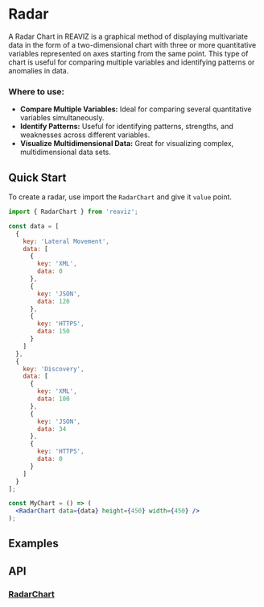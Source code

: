 
<Meta of={RadarChartStory} />

# Radar

A Radar Chart in REAVIZ is a graphical method of displaying multivariate data in the form of a 
two-dimensional chart with three or more quantitative variables represented on axes starting from the same point.
This type of chart is useful for comparing multiple variables and identifying patterns or anomalies in data.

### Where to use:

 - **Compare Multiple Variables:** Ideal for comparing several quantitative variables simultaneously.
- **Identify Patterns:** Useful for identifying patterns, strengths, and weaknesses across different variables.
- **Visualize Multidimensional Data:** Great for visualizing complex, multidimensional data sets.

## Quick Start
To create a radar, use import the `RadarChart` and give it `value` point.

```jsx
import { RadarChart } from 'reaviz';

const data = [
  {
    key: 'Lateral Movement',
    data: [
      {
        key: 'XML',
        data: 0
      },
      {
        key: 'JSON',
        data: 120
      },
      {
        key: 'HTTPS',
        data: 150
      }
    ]
  },
  {
    key: 'Discovery',
    data: [
      {
        key: 'XML',
        data: 100
      },
      {
        key: 'JSON',
        data: 34
      },
      {
        key: 'HTTPS',
        data: 0
      }
    ]
  }
];

const MyChart = () => (
  <RadarChart data={data} height={450} width={450} />
);
```

## Examples
<ToggleCanvas of={RadarChartStory.Filled} storybook="charts-radar-chart--simple" />

## API

### [RadarChart](https://github.com/reaviz/reaviz/blob/master/src/RadarChart/RadarChart.tsx)
<PropsTable name="RadarChart" />
